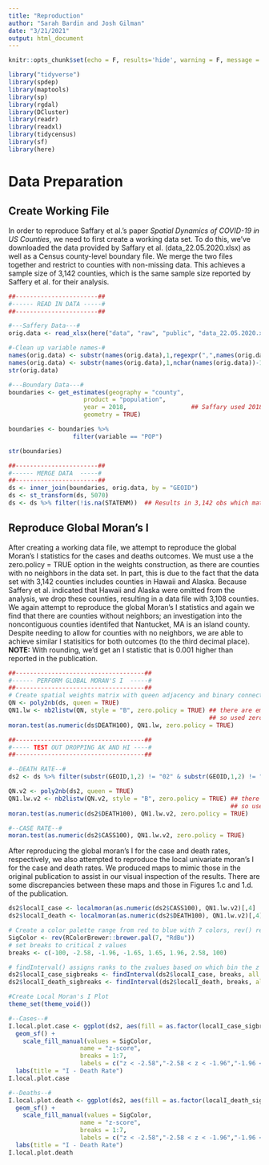 ```yaml
---
title: "Reproduction"
author: "Sarah Bardin and Josh Gilman"
date: "3/21/2021"
output: html_document
---
```


```r
knitr::opts_chunk$set(echo = F, results='hide', warning = F, message = F)

library("tidyverse")
library(spdep)
library(maptools)
library(sp)
library(rgdal)
library(DCluster)
library(readr)
library(readxl)
library(tidycensus)
library(sf)
library(here)
```

# Data Preparation
## Create Working File
In order to reproduce Saffary et al.'s paper *Spatial Dynamics of COVID-19 in US Counties*, we need to first create a working data set. To do this, we've downloaded the data provided by Saffary et al. (data_22.05.2020.xlsx) as well as a Census county-level boundary file. We merge the two files together and restrict to counties with non-missing data. This achieves a sample size of 3,142 counties, which is the same sample size reported by Saffery et al. for their analysis.

```r
##-----------------------##
#------ READ IN DATA -----#
##-----------------------##

#---Saffery Data---#
orig.data <- read_xlsx(here("data", "raw", "public", "data_22.05.2020.xlsx"))

#-Clean up variable names-#
names(orig.data) <- substr(names(orig.data),1,regexpr(",",names(orig.data)))
names(orig.data) <- substr(names(orig.data),1,nchar(names(orig.data))-1)
str(orig.data)

#---Boundary Data---#
boundaries <- get_estimates(geography = "county", 
                     product = "population", 
                     year = 2018,                  ## Saffary used 2018 boundary data
                     geometry = TRUE)

boundaries <- boundaries %>% 
                  filter(variable == "POP") 

str(boundaries)

##-----------------------##
#------ MERGE DATA  -----#
##-----------------------##
ds <- inner_join(boundaries, orig.data, by = "GEOID") 
ds <- st_transform(ds, 5070)
ds <- ds %>% filter(!is.na(STATENM))  ## Results in 3,142 obs which matches article

```

## Reproduce Global Moran's I 
After creating a working data file, we attempt to reproduce the global Moran's I statistics for the cases and deaths outcomes. We must use a the zero.policy = TRUE option in the weights construction, as there are counties with no neighbors in the data set. In part, this is due to the fact that the data set with 3,142 counties includes counties in Hawaii and Alaska. Because Saffery et al. indicated that Hawaii and Alaska were omitted from the analysis, we drop these counties, resulting in a data file with 3,108 counties. We again attempt to reproduce the global Moran's I statistics and again we find that there are counties without neighbors; an investigation into the noncontiguous counties identifed that Nantucket, MA is an island county. Despite needing to allow for counties with no neighbors, we are able to achieve similar I statisitics for both outcomes (to the third decimal place). **NOTE:** With rounding, we'd get an I statistic that is 0.001 higher than reported in the publication.

```r
##------------------------------------##
#------ PERFORM GLOBAL MORAN'S I  -----#
##------------------------------------##
# Create spatial weights matrix with queen adjacency and binary connectivity
QN <- poly2nb(ds, queen = TRUE)
QN1.lw <- nb2listw(QN, style = "B", zero.policy = TRUE) ## there are empty neighbor sets
                                                        ## so used zero.policy option
moran.test(as.numeric(ds$DEATH100), QN1.lw, zero.policy = TRUE)

##------------------------------------##
#----- TEST OUT DROPPING AK AND HI ----#
##------------------------------------##

#--DEATH RATE--#
ds2 <- ds %>% filter(substr(GEOID,1,2) != "02" & substr(GEOID,1,2) != "15") 

QN.v2 <- poly2nb(ds2, queen = TRUE)
QN1.lw.v2 <- nb2listw(QN.v2, style = "B", zero.policy = TRUE) ## there are still empty neighbor sets
                                                              ## so used zero.policy option
moran.test(as.numeric(ds2$DEATH100), QN1.lw.v2, zero.policy = TRUE)

#--CASE RATE--#
moran.test(as.numeric(ds2$CASS100), QN1.lw.v2, zero.policy = TRUE)

```

After reproducing the global moran's I for the case and death rates, respectively, we also attempted to reproduce the local univariate moran's I for the case and death rates. We produced maps to mimic those in the original publication to assist in our visual inspection of the results. There are some discrepancies between these maps and those in Figures 1.c and 1.d. of the publication.


```r
ds2$localI_case <- localmoran(as.numeric(ds2$CASS100), QN1.lw.v2)[,4]
ds2$localI_death <- localmoran(as.numeric(ds2$DEATH100), QN1.lw.v2)[,4]

# Create a color palette range from red to blue with 7 colors, rev() reverses the order so low values are blue and high values are red
SigColor <- rev(RColorBrewer::brewer.pal(7, "RdBu"))
# set breaks to critical z values
breaks <- c(-100, -2.58, -1.96, -1.65, 1.65, 1.96, 2.58, 100)

# findInterval() assigns ranks to the zvalues based on which bin the z values would fall into where the bins are broken up by the "breaks" variable created above
ds2$localI_case_sigbreaks <- findInterval(ds2$localI_case, breaks, all.inside = TRUE)
ds2$localI_death_sigbreaks <- findInterval(ds2$localI_death, breaks, all.inside = TRUE)

#Create Local Moran's I Plot
theme_set(theme_void())

#--Cases--#
I.local.plot.case <- ggplot(ds2, aes(fill = as.factor(localI_case_sigbreaks)))+
  geom_sf() +
    scale_fill_manual(values = SigColor,
                    name = "z-score",
                    breaks = 1:7,
                    labels = c("z < -2.58","-2.58 < z < -1.96","-1.96 < z < -1.65","-1.65 < z < 1.65","1.65 < z < 1.96","1.96 < z < 2.58","z > 2.58")) +
  labs(title = "I - Death Rate")
I.local.plot.case

#--Deaths--#
I.local.plot.death <- ggplot(ds2, aes(fill = as.factor(localI_death_sigbreaks)))+
  geom_sf() +
    scale_fill_manual(values = SigColor,
                    name = "z-score",
                    breaks = 1:7,
                    labels = c("z < -2.58","-2.58 < z < -1.96","-1.96 < z < -1.65","-1.65 < z < 1.65","1.65 < z < 1.96","1.96 < z < 2.58","z > 2.58")) +
  labs(title = "I - Death Rate")
I.local.plot.death

```
